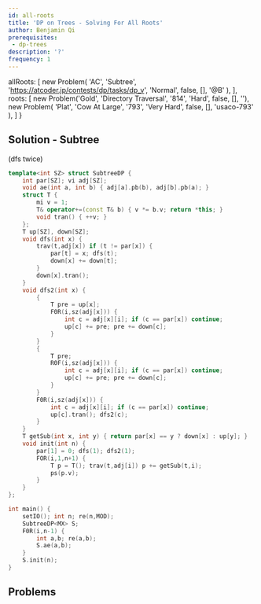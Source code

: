 ```yaml
---
id: all-roots
title: 'DP on Trees - Solving For All Roots'
author: Benjamin Qi
prerequisites:
 - dp-trees
description: '?'
frequency: 1
---
```



  allRoots: [
    new Problem(
      'AC',
      'Subtree',
      'https://atcoder.jp/contests/dp/tasks/dp_v',
      'Normal',
      false,
      [],
      '@B'
    ),
  ],
  roots: [
    new Problem('Gold', 'Directory Traversal', '814', 'Hard', false, [], ''),
    new Problem(
      'Plat',
      'Cow At Large',
      '793',
      'Very Hard',
      false,
      [],
      'usaco-793'
    ),
  ]
}

<Problems problems={problems.allRoots} />

## Solution - Subtree

<IncompleteSection>
    (dfs twice)
</IncompleteSection>

<Spoiler title="Solution">

<LanguageSection>

<CPPSection>

```cpp
template<int SZ> struct SubtreeDP {
	int par[SZ]; vi adj[SZ];
	void ae(int a, int b) { adj[a].pb(b), adj[b].pb(a); }
	struct T {
		mi v = 1;
		T& operator+=(const T& b) { v *= b.v; return *this; }
		void tran() { ++v; }
	};
	T up[SZ], down[SZ];
	void dfs(int x) {
		trav(t,adj[x]) if (t != par[x]) {
			par[t] = x; dfs(t);
			down[x] += down[t];
		}
		down[x].tran();
	}
	void dfs2(int x) {
		{
			T pre = up[x];
			F0R(i,sz(adj[x])) {
				int c = adj[x][i]; if (c == par[x]) continue;
				up[c] += pre; pre += down[c];
			}
		}
		{
			T pre;
			R0F(i,sz(adj[x])) {
				int c = adj[x][i]; if (c == par[x]) continue;
				up[c] += pre; pre += down[c];
			}
		}
		F0R(i,sz(adj[x])) {
			int c = adj[x][i]; if (c == par[x]) continue;
			up[c].tran(); dfs2(c);
		}
	}
	T getSub(int x, int y) { return par[x] == y ? down[x] : up[y]; }
	void init(int n) {
		par[1] = 0; dfs(1); dfs2(1);
		FOR(i,1,n+1) {
			T p = T(); trav(t,adj[i]) p += getSub(t,i);
			ps(p.v);
		}
	}
};

int main() {
	setIO(); int n; re(n,MOD);
	SubtreeDP<MX> S;
	F0R(i,n-1) {
		int a,b; re(a,b);
		S.ae(a,b);
	}
	S.init(n);
}
```

</CPPSection>

</LanguageSection>

</Spoiler>

## Problems

<Problems problems={problems.roots} />

<IncompleteSection />